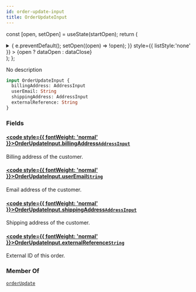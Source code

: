 ```yaml
---
id: order-update-input
title: OrderUpdateInput
---
```






const [open, setOpen] = useState(startOpen);
return (
<details {...(open ? { open: true } : {})} className="details" style={{ border:'none', boxShadow:'none', background:'var(--ifm-background-color)' }}>
<summary
onClick={(e) => {
e.preventDefault();
setOpen((open) => !open);
}}
style={{ listStyle:'none' }} >
{open ? dataOpen : dataClose}
</summary>
{open && children}
</details>
);
};

No description

```graphql
input OrderUpdateInput {
  billingAddress: AddressInput
  userEmail: String
  shippingAddress: AddressInput
  externalReference: String
}
```

### Fields

#### [<code style={{ fontWeight: 'normal' }}>OrderUpdateInput.<b>billingAddress</b></code>](#)<Bullet />[`AddressInput`](../../../api-reference/miscellaneous/inputs/address-input.mdx) <Badge class="badge badge--secondary" text="input"/> <Badge class="badge badge--secondary" text="miscellaneous"/>

Billing address of the customer.

#### [<code style={{ fontWeight: 'normal' }}>OrderUpdateInput.<b>userEmail</b></code>](#)<Bullet />[`String`](../../../api-reference/miscellaneous/scalars/string.mdx) <Badge class="badge badge--secondary" text="scalar"/> <Badge class="badge badge--secondary" text="miscellaneous"/>

Email address of the customer.

#### [<code style={{ fontWeight: 'normal' }}>OrderUpdateInput.<b>shippingAddress</b></code>](#)<Bullet />[`AddressInput`](../../../api-reference/miscellaneous/inputs/address-input.mdx) <Badge class="badge badge--secondary" text="input"/> <Badge class="badge badge--secondary" text="miscellaneous"/>

Shipping address of the customer.

#### [<code style={{ fontWeight: 'normal' }}>OrderUpdateInput.<b>externalReference</b></code>](#)<Bullet />[`String`](../../../api-reference/miscellaneous/scalars/string.mdx) <Badge class="badge badge--secondary" text="scalar"/> <Badge class="badge badge--secondary" text="miscellaneous"/>

External ID of this order.


<Badge text="Added in Saleor 3.10" class="badge badge--secondary margin-bottom--sm" />


### Member Of

[`orderUpdate`](../../../api-reference/orders/mutations/order-update.mdx) <Badge class="badge badge--secondary" text="mutation"/>
